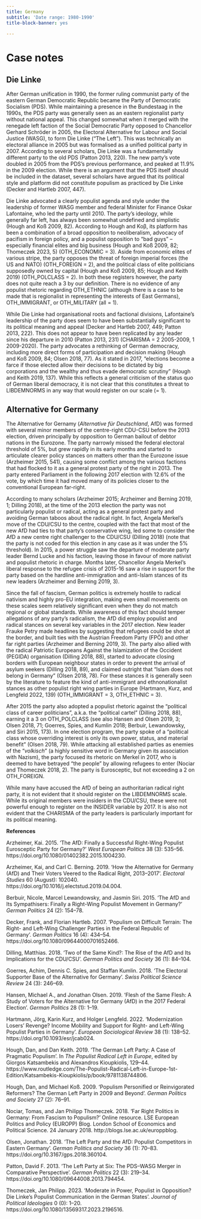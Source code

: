 ```yaml
---
title: Germany
subtitle: 'Date range: 1980-1990'
title-block-banner: yes

---
```


# Case notes

## Die Linke 

After German unification in 1990, the former ruling communist party of
the eastern German Democratic Republic became the Party of Democratic
Socialism (PDS). While maintaining a presence in the Bundestaag in the
1990s, the PDS party was generally seen as an eastern regionalist party
without national appeal. This changed somewhat when it merged with the
renegade left faction of the Social Democratic Party opposed to
Chancellor Gerhard Schröder in 2005, the Electoral Alternative for
Labour and Social Justice (WASG), to form Die Linke ("The Left"). This
was technically an electoral alliance in 2005 but was formalised as a
unified political party in 2007. According to several scholars, Die
Linke was a fundamentally different party to the old PDS (Patton 2013,
220). The new party's vote doubled in 2005 from the PDS's previous
performance, and peaked at 11.9% in the 2009 election. While there is an
argument that the PDS itself should be included in the dataset, several
scholars have argued that its political style and platform did not
constitute populism as practiced by Die Linke (Decker and Hartleb 2007,
447).

Die Linke advocated a clearly populist agenda and style under the
leadership of former WASG member and federal Minister for Finance Oskar
Lafontaine, who led the party until 2010. The party's ideology, while
generally far left, has always been somewhat undefined and simplistic
(Hough and Koß 2009, 82). According to Hough and Koβ, its platform has
been a combination of a broad opposition to neoliberalism, advocacy of
pacifism in foreign policy, and a populist opposition to "bad guys" --
especially financial elites and big business (Hough and Koß 2009, 82;
Thomeczek 2023, 5) (OTH_ECONOMIC = 3). Aside from economic elites of
various stripe, the party opposes the threat of foreign imperial forces
(the US and NATO) (OTH_FOREIGN = 2), and the political class of elite
politicians supposedly owned by capital (Hough and Koß 2009, 85; Hough
and Keith 2019) (OTH_POLCLASS = 2). In both these registers however, the
party does not quite reach a 3 by our definition. There is no evidence
of any populist rhetoric regarding OTH_ETHNIC (although there is a case
to be made that is regionalist in representing the interests of East
Germans), OTH_IMMIGRANT, or OTH_MILITARY (all = 1).

While Die Linke had organisational roots and factional divisions,
Lafontaine's leadership of the party does seem to have been
substantially significant to its political meaning and appeal (Decker
and Hartleb 2007, 449; Patton 2013, 222). This does not appear to have
been replicated by any leader since his departure in 2010 (Patton 2013,
231) (CHARISMA = 2 2005-2009, 1 2009-2020). The party advocates a
rethinking of German democracy, including more direct forms of
participation and decision making (Hough and Koß 2009, 84; Olsen 2018,
77). As it stated in 2017, "elections become a farce if those elected
allow their decisions to be dictated by big corporations and the wealthy
and thus evade democratic scrutiny" (Hough and Keith 2019, 137). While
this reflects a general criticism of the status quo of German liberal
democracy, it is not clear that this constitutes a threat to LIBDEMNORMS
in any way that would register on our scale (= 1).

## **Alternative for Germany** 

The Alternative for Gernamy (*Alternative für Deutschland*, AfD) was
formed with several minor members of the centre-right CDU-CSU before the
2013 election, driven principally by opposition to German bailout of
debtor nations in the Eurozone. The party narrowly missed the federal
electoral threshold of 5%, but grew rapidly in its early months and
started to articulate clearer policy stances on matters other than the
Eurozone issue (Arzheimer 2015, 541), causing some conflict among the
various factions that had flocked to it as a general protest party of
the right in 2013. The party entered Parliament in the following 2017
election with 12.6% of the vote, by which time it had moved many of its
policies closer to the conventional European far-right.

According to many scholars (Arzheimer 2015; Arzheimer and Berning 2019,
1; Dilling 2018), at the time of the 2013 election the party was not
particularly populist or radical, acting as a general protest party and
avoiding German taboos about the radical right. In fact, Angela Merkel's
move of the CDU/CSU to the centre, coupled with the fact that most of
the new AfD had ties to that party's conservative wing, led some to
consider the AfD a new centre right challenger to the CDU/CSU (Dilling
2018) (note that the party is not coded for this election in any case as
it was under the 5% threshold). In 2015, a power struggle saw the
departure of moderate party leader Bernd Lucke and his faction, leaving
those in favour of more nativist and populist rhetoric in charge. Months
later, Chancellor Angela Merkel's liberal response to the refugee crisis
of 2015-16 saw a rise in support for the party based on the hardline
anti-immigration and anti-Islam stances of its new leaders (Arzheimer
and Berning 2019, 3).

Since the fall of fascism, German politics is extremely hostile to
radical nativism and highly pro-EU integration, making even small
movements on these scales seem relatively significant even when they do
not match regional or global standards. While awareness of this fact
should temper allegations of any party's radicalism, the AfD did employ
populist and radical stances on several key variables in the 2017
election. New leader Frauke Petry made headlines by suggesting that
refugees could be shot at the border, and built ties with the Austrian
Freedom Party (FPÖ) and other far right parties (Arzheimer and Berning
2019, 3). The party also allied with the radical Patriotic Europeans
Against the Islamization of the Occident (PEGIDA) organisation (Dilling
2018, 88), started to advocate closing borders with European neighbour
states in order to prevent the arrival of asylum seekers (Dilling 2018,
89), and claimed outright that "Islam does not belong in Germany" (Olsen
2018, 78). For these stances it is generally seen by the literature to
feature the kind of anti-immigrant and ethnonationalist stances as other
populist right wing parties in Europe (Hartmann, Kurz, and Lengfeld
2022, 139) (OTH_IMMIGRANT = 3, OTH_ETHNIC = 3).

After 2015 the party also adopted a populist rhetoric against the
"political class of career politicians", a.k.a. the "political cartel"
(Dilling 2018, 88), earning it a 3 on OTH_POLCLASS (see also Hansen and
Olsen 2019, 3; Olsen 2018, 71; Goerres, Spies, and Kumlin 2018; Berbuir,
Lewandowsky, and Siri 2015, 173). In one election program, the party
spoke of a "political class whose overriding interest is only its own
power, status, and material benefit" (Olsen 2018, 79). While attacking
all established parties as enemies of the "*volkisch*" (a highly
sensitive word in Germany given its association with Nazism), the party
focused its rhetoric on Merkel in 2017, who is deemed to have betrayed
"the people" by allowing refugees to enter (Nociar and Thomeczek 2018,
2). The party is Eurosceptic, but not exceeding a 2 on OTH_FOREIGN.

While many have accused the AfD of being an authoritarian radical right
party, it is not evident that it should register on the LIBDEMNORMS
scale. While its original members were insiders in the CDU/CSU, these
were not powerful enough to register on the INSIDER variable by 2017. It
is also not evident that the CHARISMA of the party leaders is
particularly important for its political meaning.

**References**

Arzheimer, Kai. 2015. 'The AfD: Finally a Successful Right-Wing Populist
Eurosceptic Party for Germany?' *West European Politics* 38 (3):
535--56. https://doi.org/10.1080/01402382.2015.1004230.

Arzheimer, Kai, and Carl C. Berning. 2019. 'How the Alternative for
Germany (AfD) and Their Voters Veered to the Radical Right, 2013--2017'.
*Electoral Studies* 60 (August): 102040.
https://doi.org/10.1016/j.electstud.2019.04.004.

Berbuir, Nicole, Marcel Lewandowsky, and Jasmin Siri. 2015. 'The AfD and
Its Sympathisers: Finally a Right-Wing Populist Movement in Germany?'
*German Politics* 24 (2): 154--78.

Decker, Frank, and Florian Hartleb. 2007. 'Populism on Difficult
Terrain: The Right- and Left-Wing Challenger Parties in the Federal
Republic of Germany'. *German Politics* 16 (4): 434--54.
https://doi.org/10.1080/09644000701652466.

Dilling, Matthias. 2018. 'Two of the Same Kind?: The Rise of the AfD and
Its Implications for the CDU/CSU'. *German Politics and Society* 36 (1):
84--104.

Goerres, Achim, Dennis C. Spies, and Staffan Kumlin. 2018. 'The
Electoral Supporter Base of the Alternative for Germany'. *Swiss
Political Science Review* 24 (3): 246--69.

Hansen, Michael A., and Jonathan Olsen. 2019. 'Flesh of the Same Flesh:
A Study of Voters for the Alternative for Germany (AfD) in the 2017
Federal Election'. *German Politics* 28 (1): 1--19.

Hartmann, Jörg, Karin Kurz, and Holger Lengfeld. 2022. 'Modernization
Losers' Revenge? Income Mobility and Support for Right- and Left-Wing
Populist Parties in Germany'. *European Sociological Review* 38 (1):
138--52. https://doi.org/10.1093/esr/jcab024.

Hough, Dan, and Dan Keith. 2019. 'The German Left Party: A Case of
Pragmatic Populism'. In *The Populist Radical Left in Europe*, edited by
Giorgos Katsambekis and Alexandros Kioupkiolis, 129--44.
https://www.routledge.com/The-Populist-Radical-Left-in-Europe-1st-Edition/Katsambekis-Kioupkiolis/p/book/9781138744806.

Hough, Dan, and Michael Koß. 2009. 'Populism Personified or
Reinvigorated Reformers? The German Left Party in 2009 and Beyond'.
*German Politics and Society* 27 (2): 76--91.

Nociar, Tomas, and Jan Philipp Thomeczek. 2018. 'Far Right Politics in
Germany: From Fascism to Populism?' Online resource. LSE European
Politics and Policy (EUROPP) Blog. London School of Economics and
Political Science. 24 January 2018. http://blogs.lse.ac.uk/europpblog.

Olsen, Jonathan. 2018. 'The Left Party and the AfD: Populist Competitors
in Eastern Germany'. *German Politics and Society* 36 (1): 70--83.
https://doi.org/10.3167/gps.2018.360104.

Patton, David F. 2013. 'The Left Party at Six: The PDS--WASG Merger in
Comparative Perspective'. *German Politics* 22 (3): 219--34.
https://doi.org/10.1080/09644008.2013.794454.

Thomeczek, Jan Philipp. 2023. 'Moderate in Power, Populist in
Opposition? Die Linke's Populist Communication in the German States'.
*Journal of Political Ideologies* 0 (0): 1--20.
https://doi.org/10.1080/13569317.2023.2196516.
